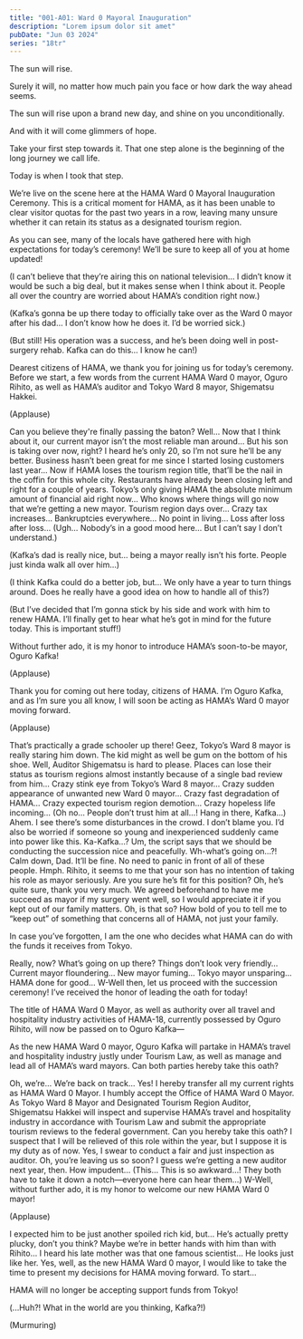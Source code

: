 ```yaml
---
title: "001-A01: Ward 0 Mayoral Inauguration"
description: "Lorem ipsum dolor sit amet"
pubDate: "Jun 03 2024"
series: "18tr"
---
```



<Narration>
The sun will rise.

Surely it will, no matter how much pain you face or how dark the way ahead seems.

The sun will rise upon a brand new day, and shine on you unconditionally.

And with it will come glimmers of hope.

Take your first step towards it. That one step alone is the beginning of the long journey we call life.

Today is when I took that step.
</Narration>

<Location name="Ceremony Grounds" />

<Bubble character="News Reporter">
We’re live on the scene here at the HAMA Ward 0 Mayoral Inauguration Ceremony. This is a critical moment for HAMA, as it has been unable to clear visitor quotas for the past two years in a row, leaving many unsure whether it can retain its status as a designated tourism region.

As you can see, many of the locals have gathered here with high expectations for today’s ceremony! We’ll be sure to keep all of you at home updated!
</Bubble>

<Bubble character="MC">
(I can’t believe that they’re airing this on national television… I didn’t know it would be such a big deal, but it makes sense when I think about it. People all over the country are worried about HAMA’s condition right now.)

(Kafka’s gonna be up there today to officially take over as the Ward 0 mayor after his dad… I don’t know how he does it. I’d be worried sick.)

(But still! His operation was a success, and he’s been doing well in post-surgery rehab. Kafka can do this… I know he can!)
</Bubble>

<Bubble character="Presenter">
Dearest citizens of HAMA, we thank you for joining us for today’s ceremony. Before we start, a few words from the current HAMA Ward 0 mayor, Oguro Rihito, as well as HAMA’s auditor and Tokyo Ward 8 mayor, Shigematsu Hakkei.
</Bubble>

(Applause)

<Bubble character="HAMA Citizen A">
Can you believe they're finally passing the baton? Well… Now that I think about it, our current mayor isn’t the most reliable man around…
</Bubble>

<Bubble character="HAMA Citizen B">
But his son is taking over now, right? I heard he’s only 20, so I’m not sure he’ll be any better.
</Bubble>

<Bubble character="HAMA Citizen C">
Business hasn’t been great for me since I started losing customers last year… Now if HAMA loses the tourism region title, that’ll be the nail in the coffin for this whole city. Restaurants have already been closing left and right for a couple of years.
</Bubble>

<Bubble character="HAMA Citizen A">
Tokyo’s only giving HAMA the absolute minimum amount of financial aid right now… Who knows where things will go now that we’re getting a new mayor.
</Bubble>

<Bubble character="HAMA Citizen D">
Tourism region days over… Crazy tax increases… Bankruptcies everywhere… No point in living… Loss after loss after loss…
</Bubble>

<Bubble character="MC">
(Ugh… Nobody’s in a good mood here… But I can’t say I don’t understand.)

(Kafka’s dad is really nice, but… being a mayor really isn’t his forte. People just kinda walk all over him…)

(I think Kafka could do a better job, but… We only have a year to turn things around. Does he really have a good idea on how to handle all of this?)

(But I’ve decided that I’m gonna stick by his side and work with him to renew HAMA. I’ll finally get to hear what he’s got in mind for the future today. This is important stuff!)
</Bubble>

<Bubble character="Presenter">
Without further ado, it is my honor to introduce HAMA’s soon-to-be mayor, Oguro Kafka!
</Bubble>

(Applause)

<Bubble character="Kafka">
Thank you for coming out here today, citizens of HAMA. I’m Oguro Kafka, and as I’m sure you all know, I will soon be acting as HAMA’s Ward 0 mayor moving forward.
</Bubble>

(Applause)

<Bubble character="HAMA Citizen C">
That’s practically a grade schooler up there! Geez, Tokyo’s Ward 8 mayor is really staring him down. The kid might as well be gum on the bottom of his shoe.
</Bubble>

<Bubble character="HAMA Citizen B">
Well, Auditor Shigematsu is hard to please. Places can lose their status as tourism regions almost instantly because of a single bad review from him…
</Bubble>

<Bubble character="HAMA Citizen D">
Crazy stink eye from Tokyo’s Ward 8 mayor… Crazy sudden appearance of unwanted new Ward 0 mayor… Crazy fast degradation of HAMA… Crazy expected tourism region demotion… Crazy hopeless life incoming…
</Bubble>

<Bubble character="MC">
(Oh no… People don’t trust him at all…! Hang in there, Kafka…)
</Bubble>

<Bubble character="Kafka">
Ahem. I see there’s some disturbances in the crowd. I don’t blame you. I’d also be worried if someone so young and inexperienced suddenly came into power like this.
</Bubble>

<Bubble character="Rihito">
Ka-Kafka…? Um, the script says that we should be conducting the succession nice and peacefully. Wh-what’s going on…?!
</Bubble>

<Bubble character="Kafka">
Calm down, Dad. It’ll be fine. No need to panic in front of all of these people.
</Bubble>

<Bubble character="Hakkei">
Hmph. Rihito, it seems to me that your son has no intention of taking his role as mayor seriously. Are you sure he’s fit for this position?
</Bubble>

<Bubble character="Kafka">
Oh, he’s quite sure, thank you very much. We agreed beforehand to have me succeed as mayor if my surgery went well, so I would appreciate it if you kept out of our family matters.
</Bubble>

<Bubble character="Hakkei">
Oh, is that so? How bold of you to tell me to “keep out” of something that concerns all of HAMA, not just your family.

In case you’ve forgotten, I am the one who decides what HAMA can do with the funds it receives from Tokyo.
</Bubble>

<Bubble character="Kafka">
Really, now?
</Bubble>

<Bubble character="HAMA Citizen A">
What’s going on up there? Things don’t look very friendly…
</Bubble>

<Bubble character="HAMA Citizen C">
Current mayor floundering… New mayor fuming… Tokyo mayor unsparing… HAMA done for good…
</Bubble>

<Bubble character="Presenter">
W-Well then, let us proceed with the succession ceremony! I’ve received the honor of leading the oath for today!

The title of HAMA Ward 0 Mayor, as well as authority over all travel and hospitality industry activities of HAMA-18, currently possessed by Oguro Rihito, will now be passed on to Oguro Kafka—

As the new HAMA Ward 0 mayor, Oguro Kafka will partake in HAMA’s travel and hospitality industry justly under Tourism Law, as well as manage and lead all of HAMA’s ward mayors. Can both parties hereby take this oath?
</Bubble>

<Bubble character="Rihito">
Oh, we’re… We’re back on track… Yes! I hereby transfer all my current rights as HAMA Ward 0 Mayor.
</Bubble>

<Bubble character="Kafka">
I humbly accept the Office of HAMA Ward 0 Mayor.
</Bubble>

<Bubble character="Presenter">
As Tokyo Ward 8 Mayor and Designated Tourism Region Auditor, Shigematsu Hakkei will inspect and supervise HAMA’s travel and hospitality industry in accordance with Tourism Law and submit the appropriate tourism reviews to the federal government. Can you hereby take this oath?
</Bubble>

<Bubble character="Hakkei">
I suspect that I will be relieved of this role within the year, but I suppose it is my duty as of now. Yes, I swear to conduct a fair and just inspection as auditor.
</Bubble>

<Bubble character="Kafka">
Oh, you’re leaving us so soon? I guess we’re getting a new auditor next year, then.
</Bubble>

<Bubble character="Hakkei">
How impudent…
</Bubble>

<Bubble character="MC">
(This… This is so awkward…! They both have to take it down a notch—everyone here can hear them…)
</Bubble>

<Bubble character="Presenter">
W-Well, without further ado, it is my honor to welcome our new HAMA Ward 0 mayor!
</Bubble>

(Applause)

<Bubble character="HAMA Citizen B">
I expected him to be just another spoiled rich kid, but… He’s actually pretty plucky, don’t you think?
</Bubble>

<Bubble character="HAMA Citizen A">
Maybe we’re in better hands with him than with Rihito…
</Bubble>

<Bubble character="HAMA Citizen B">
I heard his late mother was that one famous scientist… He looks just like her.
</Bubble>

<Bubble character="Kafka">
Yes, well, as the new HAMA Ward 0 mayor, I would like to take the time to present my decisions for HAMA moving forward. To start…

HAMA will no longer be accepting support funds from Tokyo!
</Bubble>

<Bubble character="MC">
(...Huh?! What in the world are you thinking, Kafka?!)
</Bubble>

(Murmuring)
